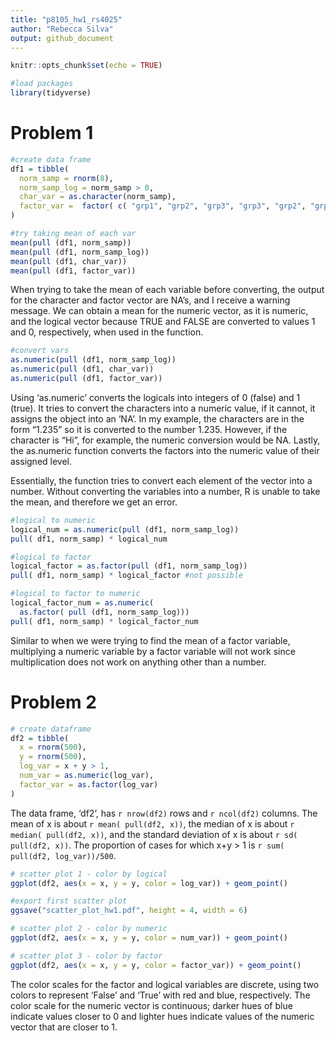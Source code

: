 ```yaml
---
title: "p8105_hw1_rs4025"
author: "Rebecca Silva"
output: github_document
---
```


```r
knitr::opts_chunk$set(echo = TRUE)

#load packages
library(tidyverse)
```

# Problem 1

```r
#create data frame
df1 = tibble(
  norm_samp = rnorm(8),
  norm_samp_log = norm_samp > 0,
  char_var = as.character(norm_samp), 
  factor_var =  factor( c( "grp1", "grp2", "grp3", "grp3", "grp2", "grp1", "grp2", "grp3" ))
)
```


```r
#try taking mean of each var
mean(pull (df1, norm_samp))
mean(pull (df1, norm_samp_log))
mean(pull (df1, char_var))
mean(pull (df1, factor_var))
```

When trying to take the mean of each variable before converting, the output for the character and factor vector are NA's, and I receive a warning message. We can obtain a mean for the numeric vector, as it is numeric, and the logical vector because TRUE and FALSE are converted to values 1 and 0, respectively, when used in the function.  

```r
#convert vars 
as.numeric(pull (df1, norm_samp_log))
as.numeric(pull (df1, char_var))
as.numeric(pull (df1, factor_var))
```

Using 'as.numeric' converts the logicals into integers of 0 (false) and 1 (true). It tries to convert the characters into a numeric value, if it cannot, it assigns the object into an 'NA'. In my example, the characters are in the form "1.235" so it is converted to the number 1.235. However, if the character is "Hi", for example, the numeric conversion would be NA. Lastly, the as.numeric function converts the factors into the numeric value of their assigned level.

Essentially, the function tries to convert each element of the vector into a number. Without converting the variables into a number, R is unable to take the mean, and therefore we get an error. 

```r
#logical to numeric
logical_num = as.numeric(pull (df1, norm_samp_log))
pull( df1, norm_samp) * logical_num

#logical to factor
logical_factor = as.factor(pull (df1, norm_samp_log))
pull( df1, norm_samp) * logical_factor #not possible

#logical to factor to numeric
logical_factor_num = as.numeric( 
  as.factor( pull (df1, norm_samp_log)))
pull( df1, norm_samp) * logical_factor_num
```

Similar to when we were trying to find the mean of a factor variable, multiplying a numeric variable by a factor variable will not work since multiplication does not work on anything other than a number. 

# Problem 2

```r
# create dataframe
df2 = tibble(
  x = rnorm(500),
  y = rnorm(500),
  log_var = x + y > 1, 
  num_var = as.numeric(log_var),
  factor_var = as.factor(log_var)
)
```

The data frame, 'df2', has `r nrow(df2)` rows and `r ncol(df2)` columns. The mean of x is about `r mean( pull(df2, x))`, the median of x is about `r median( pull(df2, x))`, and the standard deviation of x is about `r sd( pull(df2, x))`. The proportion of cases for which x+y > 1 is `r sum( pull(df2, log_var))/500`. 

```r
# scatter plot 1 - color by logical 
ggplot(df2, aes(x = x, y = y, color = log_var)) + geom_point()

#export first scatter plot
ggsave("scatter_plot_hw1.pdf", height = 4, width = 6) 

# scatter plot 2 - color by numeric 
ggplot(df2, aes(x = x, y = y, color = num_var)) + geom_point()

# scatter plot 3 - color by factor 
ggplot(df2, aes(x = x, y = y, color = factor_var)) + geom_point()
```

The color scales for the factor and logical variables are discrete, using two colors to represent 'False' and 'True' with red and blue, respectively. The color scale for the numeric vector is continuous; darker hues of blue indicate values closer to 0 and lighter hues indicate values of the numeric vector that are closer to 1. 




